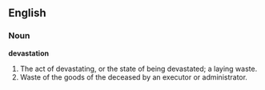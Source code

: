==English==

===Noun===

'''devastation'''

#The act of devastating, or the state of being devastated; a laying waste.
#Waste of the goods of the deceased by an executor or administrator.